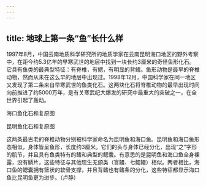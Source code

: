 ```yaml
---
---
---
```

title: 地球上第一条“鱼”长什么样
---




1997年8月，中国云南地质科学研究所的地质学家在云南昆明海口地区的野外考察中，在距今约5.3亿年的早寒武世的地层中找到一块长约3厘米的奇怪鱼形化石。它具有鱼类的最典型特征：有脊椎，有鳃，有明显的背鳍。鱼形动物是最早的脊椎动物，然而从未在这么早的地层中出现过。1998年12月，中国科学家在同一地区又发现了第二条来自早寒武世的鱼类化石。这两块化石将脊椎动物的最早出现时间向前推进了约5000万年，是有关寒武纪大爆发的研究中最重大的突破之一，在全世界引起了轰动。

海口鱼化石和复原图



昆明鱼化石和复原图



这两条最古老的脊椎动物分别被科学家命名为昆明鱼和海口鱼。昆明鱼和海口鱼形态相似，身体皆呈鱼形，长度约3厘米。它们的头与身体已经分化，出现“之”字形的肌节，并且具有鱼类特有的鳍和典型的鳃囊。有意思的是昆明鱼和海口鱼全身裸露，没有鳞片，这些特征与其他现生无颌类（盲鳗、七鳃鳗）相似。两者相比，海口鱼的鳃囊拥有篮状的软骨支撑，并且背鳍也有鳍条的分化，这些特征都显示海口鱼比昆明鱼更为进步。（卢静）
